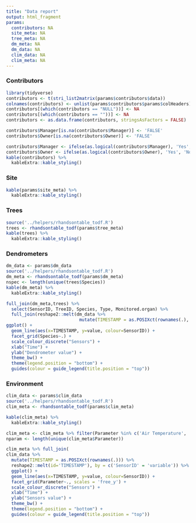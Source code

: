 ```yaml
---
title: "Data report"
output: html_fragment
params:
  contributors: NA
  site_meta: NA
  tree_meta: NA
  dm_meta: NA
  dm_data: NA
  clim_data: NA
  clim_meta: NA
---
```


### Contributors 

```r
library(tidyverse)
contributors <- t(stri_list2matrix(params$contributors$data))
colnames(contributors) <- unlist(params$contributors$params$colHeaders)
contributors[(which(contributors == "NULL"))] <- NA
contributors[(which(contributors == ""))] <- NA
contributors <- as.data.frame(contributors, stringsAsFactors = FALSE)

contributors$Manager[is.na(contributors$Manager)] <- 'FALSE'
contributors$Owner[is.na(contributors$Owner)] <- 'FALSE'

contributors$Manager <- ifelse(as.logical(contributors$Manager), 'Yes', 'No')
contributors$Owner <- ifelse(as.logical(contributors$Owner), 'Yes', 'No')
kable(contributors) %>%
  kableExtra::kable_styling()
```

### Site

```r
kable(params$site_meta) %>%
  kableExtra::kable_styling()
```

### Trees

```r
source('../helpers/rhandsontable_todf.R')
trees <- rhandsontable_todf(params$tree_meta)
kable(trees) %>%
  kableExtra::kable_styling()
```

### Dendrometers
```r
dm_data <- params$dm_data
source('../helpers/rhandsontable_todf.R')
dm_meta <- rhandsontable_todf(params$dm_meta)
nspec <- length(unique(trees$Species))
kable(dm_meta) %>%
  kableExtra::kable_styling()

```

```r
full_join(dm_meta,trees) %>%
  select(SensorID, TreeID, Species, Type, Monitored.organ) %>%
  full_join(reshape2::melt(dm_data %>%
                            mutate(TIMESTAMP = as.POSIXct(rownames(.), tz=unique(dm_meta$Time.Zone))) , id='TIMESTAMP'), by = c('SensorID'='variable')) %>% 
ggplot() +
  geom_line(aes(x=TIMESTAMP, y=value, colour=SensorID)) +
  facet_grid(Species~.) +
  scale_colour_discrete("Sensors") +
  xlab("Time") +
  ylab("Dendrometer value") +
  theme_bw() +
  theme(legend.position = "bottom") +
  guides(colour = guide_legend(title.position = "top"))
```

### Environment
```r
clim_data <- params$clim_data
source('../helpers/rhandsontable_todf.R')
clim_meta <- rhandsontable_todf(params$clim_meta)

kable(clim_meta) %>%
  kableExtra::kable_styling()

clim_meta <- clim_meta %>% filter(Parameter %in% c('Air Temperature', 'Relative Humidity', 'Precipitation'))
nparam <- length(unique(clim_meta$Parameter))
```

```r
clim_meta %>% full_join(
clim_data %>% 
  mutate(TIMESTAMP = as.POSIXct(rownames(.))) %>%
  reshape2::melt(id='TIMESTAMP'), by = c('SensorID' = 'variable')) %>%
  ggplot() +
  geom_line(aes(x=TIMESTAMP, y=value, colour=SensorID)) +
  facet_grid(Parameter~., scales = 'free_y') +
  scale_colour_discrete("Sensors") +
  xlab("Time") +
  ylab("Sensors value") +
  theme_bw() +
  theme(legend.position = "bottom") +
  guides(colour = guide_legend(title.position = "top"))
```
